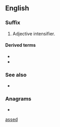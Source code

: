 {{also|arsed}}
==English==

===Suffix===
{{head|en|suffix}}

# {{lb|en|slang|vulgar}} Adjective intensifier.

====Derived terms====
* {{l|en|fat-assed}}
* {{l|en|half-assed}}

===See also===
* {{l|en|-ass}}

===Anagrams===
* {{anagrams|en|Desas|deass|sades}}

[[Category:English suffixes|assed]]
